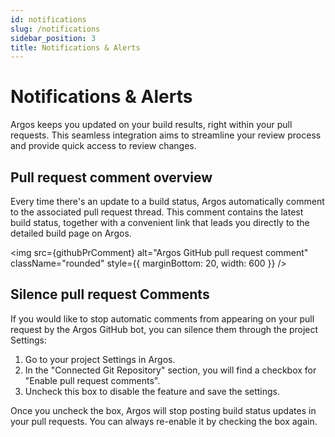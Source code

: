 ```yaml
---
id: notifications
slug: /notifications
sidebar_position: 3
title: Notifications & Alerts
---
```



# Notifications & Alerts

Argos keeps you updated on your build results, right within your pull requests. This seamless integration aims to streamline your review process and provide quick access to review changes.

## Pull request comment overview

Every time there's an update to a build status, Argos automatically comment to the associated pull request thread. This comment contains the latest build status, together with a convenient link that leads you directly to the detailed build page on Argos.

<img
  src={githubPrComment}
  alt="Argos GitHub pull request comment"
  className="rounded"
  style={{ marginBottom: 20, width: 600 }}
/>

## Silence pull request Comments

If you would like to stop automatic comments from appearing on your pull request by the Argos GitHub bot, you can silence them through the project Settings:

1. Go to your project Settings in Argos.
2. In the "Connected Git Repository" section, you will find a checkbox for "Enable pull request comments".
3. Uncheck this box to disable the feature and save the settings.

Once you uncheck the box, Argos will stop posting build status updates in your pull requests. You can always re-enable it by checking the box again.
